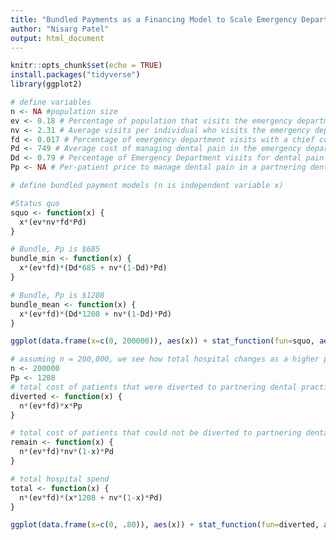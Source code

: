 ```yaml
---
title: "Bundled Payments as a Financing Model to Scale Emergency Department Diversion Programs for Dental Pain"
author: "Nisarg Patel"
output: html_document
---
```


```r
knitr::opts_chunk$set(echo = TRUE)
install.packages("tidyverse")
library(ggplot2)
```

```r
# define variables 
n <- NA #population size
ev <- 0.18 # Percentage of population that visits the emergency department annually
nv <- 2.31 # Average visits per individual who visits the emergency department.
fd <- 0.017 # Percentage of emergency department visits with a chief complaint of dental pain
Pd <- 749 # Average cost of managing dental pain in the emergency department
Dd <- 0.79 # Percentage of Emergency Department visits for dental pain that can be diverted to a dental practice.
Pp <- NA # Per-patient price to manage dental pain in a partnering dental practice.

# define bundled payment models (n is independent variable x)

#Status quo
squo <- function(x) {
  x*(ev*nv*fd*Pd)
}

# Bundle, Pp is $685
bundle_min <- function(x) {
  x*(ev*fd)*(Dd*685 + nv*(1-Dd)*Pd)
}

# Bundle, Pp is $1208
bundle_mean <- function(x) {
  x*(ev*fd)*(Dd*1208 + nv*(1-Dd)*Pd)
}

ggplot(data.frame(x=c(0, 200000)), aes(x)) + stat_function(fun=squo, aes(colour = "Status Quo")) + stat_function(fun=bundle_min, aes(colour = "Bundle ($685)")) + stat_function(fun=bundle_mean, aes(colour = "Bundle ($1208)")) + xlab("Number of patients managed by hospital (n)") + ylab("Total hospital spend (USD)") + scale_colour_manual("Models", values = c("deeppink", "dodgerblue3", "red"))
```

```r
# assuming n = 200,000, we see how total hospital changes as a higher percentage of patients are diverted to partnering dental practices at the mean Pp of $1208.
n <- 200000
Pp <- 1208
# total cost of patients that were diverted to partnering dental practices
diverted <- function(x) {
  n*(ev*fd)*x*Pp
}

# total cost of patients that could not be diverted to partnering dental practices and were managed in the ED
remain <- function(x) {
  n*(ev*fd)*nv*(1-x)*Pd
}

# total hospital spend
total <- function(x) {
  n*(ev*fd)*(x*1208 + nv*(1-x)*Pd)
}

ggplot(data.frame(x=c(0, .80)), aes(x)) + stat_function(fun=diverted, aes(colour = "Total Cost for Diverted Patients")) + stat_function(fun=remain, aes(colour = "Total Cost for Patients Managed in ED")) + stat_function(fun=total, aes(colour = "Total Hospital Spend")) + xlab("Percentage of patients diverted to partnering dental practices (Dd)") + ylab("Cost to Hospital (USD)") + scale_colour_manual("Costs", values = c("deeppink", "dodgerblue3", "red"))
```